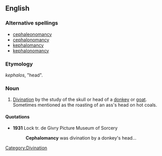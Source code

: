 ==English==

===Alternative spellings===
*[[cephaleonomancy]]
*[[cephalonomancy]]
*[[kephalomancy]]
*[[kephalonomancy]]

===Etymology===
{{AGr.}} ''kephalos'', "head".

===Noun===
{{en-noun|-}}

# [[divination|Divination]] by the study of the skull or head of a [[donkey]] or [[goat]]. Sometimes mentioned as the roasting of an ass's head on hot coals.

====Quotations====
*'''1931''' Lock tr. de Givry Picture Museum of Sorcery
*:'''Cephalomancy''' was divination by a donkey's head...

[[Category:Divination]]
